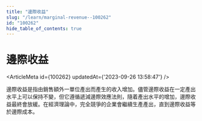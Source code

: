 ```yaml
---
title: "邊際收益"
slug: "/learn/marginal-revenue--100262"
id: "100262"
hide_table_of_contents: true
---
```



# 邊際收益

<ArticleMeta id={100262} updatedAt={'2023-09-26 13:58:47'} />
<div className='border-solid border-b border-t-0 my-4 border-[var(--ifm-color-gray-300)]' />

邊際收益是指由銷售額外一單位產出而產生的收入增加。儘管邊際收益在一定產出水平上可以保持不變，但它遵循遞減邊際效應法則，隨着產出水平的增加，邊際收益最終會放緩。在經濟理論中，完全競爭的企業會繼續生產產出，直到邊際收益等於邊際成本。
